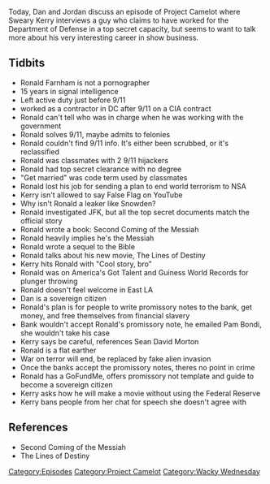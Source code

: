 {{DEFAULTSORT:
    #_EPISODE_0201:A New Messiah and The Plunger Toss
}}{{Episode
    | title           = A New Messiah and The Plunger Toss
    | caption         = [https://knowledgefight.libsyn.com/knowledge-fight-a-new-messiah-and-the-plunger-toss Listen to this episode on Libsyn]
    | episodeNumber   = 201
    | length          = 01:30:02
    | airDate         = September 5, 2018
    | episodeType     = [[:Category:Project Camelot|Project Camelot]], [[:Category:Wacky Wednesday|Wacky Wednesday]]
    | appearance      = [[Kerry Cassidy]], [[Ronald Farnham]], [[Pam Bondi]], [[Sean David Morton]]
    | oocDrop         = I'm OK with going to jail
    | previousEpisode = [[200: Feb. 25-March 1, 2009]]
    | nextEpisode     = [[202: September 4-6, 2018]]
}}

{{Stub}}

Today, Dan and Jordan discuss an episode of Project Camelot where Sweary Kerry interviews a guy who claims to have worked for the Department of Defense in a top secret capacity, but seems to want to talk more about his very interesting career in show business.

==Tidbits==

*Ronald Farnham is not a pornographer
*15 years in signal intelligence
*Left active duty just before 9/11
*worked as a contractor in DC after 9/11 on a CIA contract
*Ronald can't tell who was in charge when he was working with the government
*Ronald solves 9/11, maybe admits to felonies
*Ronald couldn't find 9/11 info. It's either been scrubbed, or it's reclassified
*Ronald was classmates with 2 9/11 hijackers
*Ronald had top secret clearance with no degree
*"Get married" was code term used by classmates
*Ronald lost his job for sending a plan to end world terrorism to NSA
*Kerry isn't allowed to say False Flag on YouTube
*Why isn't Ronald a leaker like Snowden?
*Ronald investigated JFK, but all the top secret documents match the official story
*Ronald wrote a book: Second Coming of the Messiah
*Ronald heavily implies he's the Messiah
*Ronald wrote a sequel to the Bible
*Ronald talks about his new movie, The Lines of Destiny
*Kerry hits Ronald with "Cool story, bro"
*Ronald was on America's Got Talent and Guiness World Records for plunger throwing
*Ronald doesn't feel welcome in East LA
*Dan is a sovereign citizen
*Ronald's plan is for people to write promissory notes to the bank, get money, and free themselves from financial slavery
*Bank wouldn't accept Ronald's promissory note, he emailed Pam Bondi, she wouldn't take his case
*Kerry says be careful, references Sean David Morton
*Ronald is a flat earther
*War on terror will end, be replaced by fake alien invasion
*Once the banks accept the promissory notes, theres no point in crime
*Ronald has a GoFundMe, offers promissory not template and guide to become a sovereign citizen
*Kerry asks how he will make a movie without using the Federal Reserve
*Kerry bans people from her chat for speech she doesn't agree with

==References==

*Second Coming of the Messiah
*The Lines of Destiny

[[Category:Episodes]]
[[Category:Project Camelot]]
[[Category:Wacky Wednesday]]